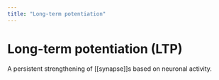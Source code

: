 ```yaml
---
title: "Long-term potentiation"
---
```


# Long-term potentiation (LTP)

A persistent strengthening of [[synapse]]s based on neuronal activity.